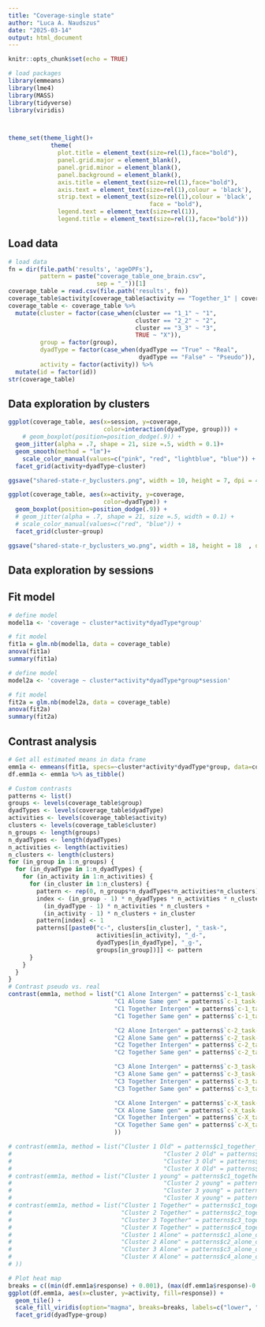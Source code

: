 ```yaml
---
title: "Coverage-single state"
author: "Luca A. Naudszus"
date: "2025-03-14"
output: html_document
---
```


```r
knitr::opts_chunk$set(echo = TRUE)

# load packages
library(emmeans)
library(lme4)
library(MASS)
library(tidyverse)
library(viridis)



theme_set(theme_light()+
            theme(
              plot.title = element_text(size=rel(1),face="bold"),
              panel.grid.major = element_blank(),
              panel.grid.minor = element_blank(),
              panel.background = element_blank(),
              axis.title = element_text(size=rel(1),face="bold"),
              axis.text = element_text(size=rel(1),colour = 'black'),
              strip.text = element_text(size=rel(1),colour = 'black', 
                                        face = "bold"),
              legend.text = element_text(size=rel(1)),
              legend.title = element_text(size=rel(1),face="bold")))


```

## Load data

```r
# load data
fn = dir(file.path('results', 'ageDPFs'),
         pattern = paste("coverage_table_one_brain.csv", 
                         sep = "_"))[1]
coverage_table = read.csv(file.path('results', fn)) 
coverage_table$activity[coverage_table$activity == "Together_1" | coverage_table$activity == "Together_2"] = "Together"
coverage_table <- coverage_table %>%
  mutate(cluster = factor(case_when(cluster == "1_1" ~ "1", 
                                    cluster == "2_2" ~ "2",
                                    cluster == "3_3" ~ "3", 
                                    TRUE ~ "X")),
         group = factor(group),
         dyadType = factor(case_when(dyadType == "True" ~ "Real",
                                     dyadType == "False" ~ "Pseudo")),
         activity = factor(activity)) %>%
  mutate(id = factor(id))
str(coverage_table)
```

## Data exploration by clusters

```r
ggplot(coverage_table, aes(x=session, y=coverage,
                           color=interaction(dyadType, group))) +
    # geom_boxplot(position=position_dodge(.9)) +
  geom_jitter(alpha = .7, shape = 21, size =.5, width = 0.1)+
  geom_smooth(method = "lm")+
    scale_color_manual(values=c("pink", "red", "lightblue", "blue")) +
  facet_grid(activity+dyadType~cluster)

ggsave("shared-state-r_byclusters.png", width = 10, height = 7, dpi = 400)

ggplot(coverage_table, aes(x=activity, y=coverage,
                           color=dyadType)) +
  geom_boxplot(position=position_dodge(.9)) +
  # geom_jitter(alpha = .7, shape = 21, size =.5, width = 0.1) +
  # scale_color_manual(values=c("red", "blue")) +
  facet_grid(cluster~group)

ggsave("shared-state-r_byclusters_wo.png", width = 18, height = 18  , dpi = 400)
```

## Data exploration by sessions



## Fit model

```r
# define model
model1a <- 'coverage ~ cluster*activity*dyadType*group'

# fit model
fit1a = glm.nb(model1a, data = coverage_table)
anova(fit1a)
summary(fit1a)

# define model
model2a <- 'coverage ~ cluster*activity*dyadType*group*session'

# fit model
fit2a = glm.nb(model2a, data = coverage_table)
anova(fit2a)
summary(fit2a)
```

## Contrast analysis

```r

# Get all estimated means in data frame
emm1a <- emmeans(fit1a, specs=~cluster*activity*dyadType*group, data=coverage_table, type="response") 
df.emm1a <- emm1a %>% as_tibble()

# Custom contrasts
patterns <- list()
groups <- levels(coverage_table$group)
dyadTypes <- levels(coverage_table$dyadType)
activities <- levels(coverage_table$activity)
clusters <- levels(coverage_table$cluster)
n_groups <- length(groups)
n_dyadTypes <- length(dyadTypes)
n_activities <- length(activities)
n_clusters <- length(clusters)
for (in_group in 1:n_groups) {
  for (in_dyadType in 1:n_dyadTypes) {
    for (in_activity in 1:n_activities) {
      for (in_cluster in 1:n_clusters) {
        pattern <- rep(0, n_groups*n_dyadTypes*n_activities*n_clusters)
        index <- (in_group - 1) * n_dyadTypes * n_activities * n_clusters + 
          (in_dyadType - 1) * n_activities * n_clusters +  
          (in_activity - 1) * n_clusters + in_cluster
        pattern[index] <- 1
        patterns[[paste0("c-", clusters[in_cluster], "_task-", 
                         activities[in_activity], "_d-", 
                         dyadTypes[in_dyadType], "_g-", 
                         groups[in_group])]] <- pattern
      }
    }
  }
}
# Contrast pseudo vs. real
contrast(emm1a, method = list("C1 Alone Intergen" = patterns$`c-1_task-Alone_d-Pseudo_g-Intergen` - patterns$`c-1_task-Alone_d-Real_g-Intergen`,
                              "C1 Alone Same gen" = patterns$`c-1_task-Alone_d-Pseudo_g-Same gen` - patterns$`c-1_task-Alone_d-Real_g-Same gen`,
                              "C1 Together Intergen" = patterns$`c-1_task-Together_d-Pseudo_g-Intergen` - patterns$`c-1_task-Together_d-Real_g-Intergen`,
                              "C1 Together Same gen" = patterns$`c-1_task-Together_d-Pseudo_g-Same gen` - patterns$`c-1_task-Together_d-Real_g-Same gen`,

                              "C2 Alone Intergen" = patterns$`c-2_task-Alone_d-Pseudo_g-Intergen` - patterns$`c-2_task-Alone_d-Real_g-Intergen`,
                              "C2 Alone Same gen" = patterns$`c-2_task-Alone_d-Pseudo_g-Same gen` - patterns$`c-2_task-Alone_d-Real_g-Same gen`,
                              "C2 Together Intergen" = patterns$`c-2_task-Together_d-Pseudo_g-Intergen` - patterns$`c-2_task-Together_d-Real_g-Intergen`,
                              "C2 Together Same gen" = patterns$`c-2_task-Together_d-Pseudo_g-Same gen` - patterns$`c-2_task-Together_d-Real_g-Same gen`,

                              "C3 Alone Intergen" = patterns$`c-3_task-Alone_d-Pseudo_g-Intergen` - patterns$`c-3_task-Alone_d-Real_g-Intergen`,
                              "C3 Alone Same gen" = patterns$`c-3_task-Alone_d-Pseudo_g-Same gen` - patterns$`c-3_task-Alone_d-Real_g-Same gen`,
                              "C3 Together Intergen" = patterns$`c-3_task-Together_d-Pseudo_g-Intergen` - patterns$`c-3_task-Together_d-Real_g-Intergen`,
                              "C3 Together Same gen" = patterns$`c-3_task-Together_d-Pseudo_g-Same gen` - patterns$`c-3_task-Together_d-Real_g-Same gen`,

                              "CX Alone Intergen" = patterns$`c-X_task-Alone_d-Pseudo_g-Intergen` - patterns$`c-X_task-Alone_d-Real_g-Intergen`,
                              "CX Alone Same gen" = patterns$`c-X_task-Alone_d-Pseudo_g-Same gen` - patterns$`c-X_task-Alone_d-Real_g-Same gen`,
                              "CX Together Intergen" = patterns$`c-X_task-Together_d-Pseudo_g-Intergen` - patterns$`c-X_task-Together_d-Real_g-Intergen`,
                              "CX Together Same gen" = patterns$`c-X_task-Together_d-Pseudo_g-Same gen` - patterns$`c-X_task-Together_d-Real_g-Same gen`
                              ))

# contrast(emm1a, method = list("Cluster 1 Old" = patterns$c1_together_old - patterns$c1_alone_old, 
#                                           "Cluster 2 Old" = patterns$c2_together_old - patterns$c2_alone_old,
#                                           "Cluster 3 Old" = patterns$c3_together_old - patterns$c3_alone_old,
#                                           "Cluster X Old" = patterns$c4_together_old - patterns$c4_alone_old))
# contrast(emm1a, method = list("Cluster 1 young" = patterns$c1_together_young - patterns$c1_alone_young, 
#                                           "Cluster 2 young" = patterns$c2_together_young - patterns$c2_alone_young,
#                                           "Cluster 3 young" = patterns$c3_together_young - patterns$c3_alone_young,
#                                           "Cluster X young" = patterns$c4_together_young - patterns$c4_alone_young))
# contrast(emm1a, method = list("Cluster 1 Together" = patterns$c1_together_old - patterns$c1_together_young, 
#                               "Cluster 2 Together" = patterns$c2_together_old - patterns$c2_together_young, 
#                               "Cluster 3 Together" = patterns$c3_together_old - patterns$c3_together_young, 
#                               "Cluster X Together" = patterns$c4_together_old - patterns$c4_together_young,
#                               "Cluster 1 Alone" = patterns$c1_alone_old - patterns$c1_alone_young, 
#                               "Cluster 2 Alone" = patterns$c2_alone_old - patterns$c2_alone_young, 
#                               "Cluster 3 Alone" = patterns$c3_alone_old - patterns$c3_alone_young,
#                               "Cluster X Alone" = patterns$c4_alone_old - patterns$c4_alone_young
# ))

# Plot heat map
breaks = c((min(df.emm1a$response) + 0.001), (max(df.emm1a$response)-0.001))
ggplot(df.emm1a, aes(x=cluster, y=activity, fill=response)) +
  geom_tile() +
  scale_fill_viridis(option="magma", breaks=breaks, labels=c("lower", "higher")) +
  facet_grid(dyadType~group)
```